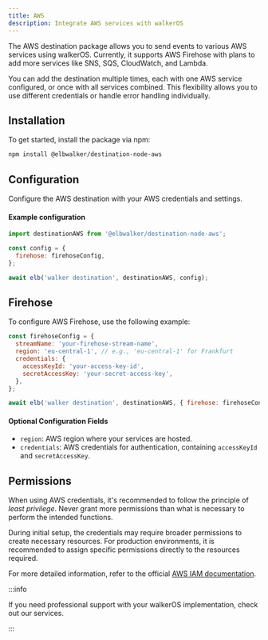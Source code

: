 ```yaml
---
title: AWS
description: Integrate AWS services with walkerOS
---
```



<PackageLink
  github="packages/destinations/node/aws"
  npm="@elbwalker/destination-node-aws"
/>

The AWS destination package allows you to send events to various AWS services
using walkerOS. Currently, it supports AWS Firehose with plans to add more
services like SNS, SQS, CloudWatch, and Lambda.

You can add the destination multiple times, each with one AWS service
configured, or once with all services combined. This flexibility allows you to
use different credentials or handle error handling individually.

## Installation

To get started, install the package via npm:

```sh
npm install @elbwalker/destination-node-aws
```

## Configuration

Configure the AWS destination with your AWS credentials and settings.

#### Example configuration

```js
import destinationAWS from '@elbwalker/destination-node-aws';

const config = {
  firehose: firehoseConfig,
};

await elb('walker destination', destinationAWS, config);
```

## Firehose

To configure AWS Firehose, use the following example:

```js
const firehoseConfig = {
  streamName: 'your-firehose-stream-name',
  region: 'eu-central-1', // e.g., 'eu-central-1' for Frankfurt
  credentials: {
    accessKeyId: 'your-access-key-id',
    secretAccessKey: 'your-secret-access-key',
  },
};

await elb('walker destination', destinationAWS, { firehose: firehoseConfig });
```

#### Optional Configuration Fields

- `region`: AWS region where your services are hosted.
- `credentials`: AWS credentials for authentication, containing `accessKeyId`
  and `secretAccessKey`.

## Permissions

When using AWS credentials, it's recommended to follow the principle of _least
privilege_. Never grant more permissions than what is necessary to perform the
intended functions.

During initial setup, the credentials may require broader permissions to create
necessary resources. For production environments, it is recommended to assign
specific permissions directly to the resources required.

For more detailed information, refer to the official
[AWS IAM documentation](https://aws.amazon.com/iam/).

:::info

If you need professional support with your walkerOS implementation, check out
our&nbsp;<Link to="/services">services</Link>.

:::
